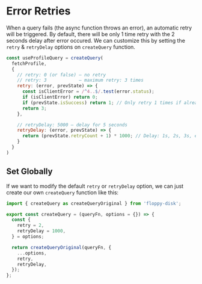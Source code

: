 # Error Retries

When a query fails (the async function throws an error), an automatic retry will be triggered.
By default, there will be only 1 time retry with the 2 seconds delay after error occured.
We can customize this by setting the `retry` & `retryDelay` options on `createQuery` function.

```jsx
const useProfileQuery = createQuery(
  fetchProfile,
  {
    // retry: 0 (or false) – no retry
    // retry: 3            – maximum retry: 3 times
    retry: (error, prevState) => {
      const isClientError = /^4..$/.test(error.status);
      if (isClientError) return 0;
      if (prevState.isSuccess) return 1; // Only retry 1 times if already success (just a refetch error)
      return 3;
    },

    // retryDelay: 5000 – delay for 5 seconds
    retryDelay: (error, prevState) => {
      return (prevState.retryCount + 1) * 1000; // Delay: 1s, 2s, 3s, etc.
    }
  }
)
```

## Set Globally

If we want to modify the default `retry` or `retryDelay` option, we can just create our own `createQuery` function like this:

```jsx
import { createQuery as createQueryOriginal } from 'floppy-disk';

export const createQuery = (queryFn, options = {}) => {
  const {
    retry = 2,
    retryDelay = 1000,
  } = options;

  return createQueryOriginal(queryFn, {
    ...options,
    retry,
    retryDelay,
  });
};
```
